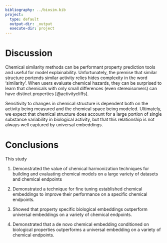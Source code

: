 ```yaml
---
bibliography: ../biosim.bib
project:
  type: default
  output-dir: _output
  execute-dir: project
---
```


# Discussion

Chemical similarity methods can be performant property prediction tools and useful for model explainability. Unfortunately, the premise that similar structure portends similar activity relies hides complexity in the word 'similarity'. When users evaluate chemical hazards, they can be surprised to learn that chemicals with only small differences (even stereoisomers) can have distinct properties [@activitycliffs]. 

Sensitivity to changes in chemical structure is dependent both on the activity being measured and the chemical space being modeled. Ultimately, we expect that chemical structure does account for a large portion of single substance variability in biological activity, but that this relationship is not always well captured by universal embeddings. 

# Conclusions

This study 

1. Demonstrated the value of chemical harmonization techniques for building and evaluating chemical models on a large variety of datasets and chemical endpoints

2. Demonstrated a technique for fine tuning established chemical embeddings to improve their performance on a specific chemical endpoints.

3. Showed that property specific biological embeddings outperform universal embeddings on a variety of chemical endpoints.

4. Demonstrated that a de novo chemical embedding conditioned on biological properties outperforms a universal embedding on a variety of chemical endpoints.